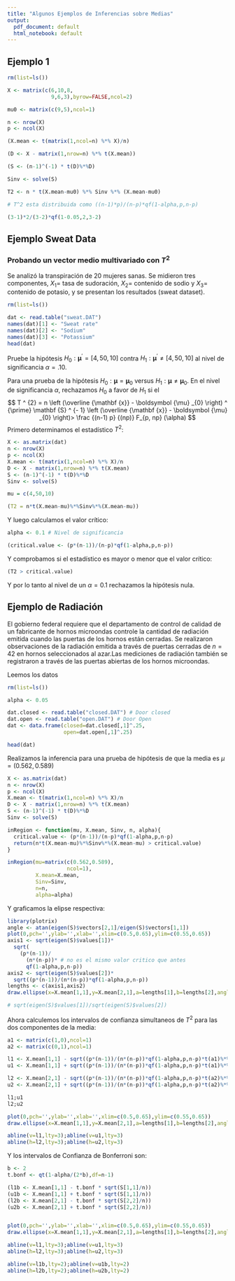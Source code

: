 ---
title: "Algunos Ejemplos de Inferencias sobre Medias"
output:
  pdf_document: default
  html_notebook: default
---

## Ejemplo 1

```{r}
rm(list=ls())

X <- matrix(c(6,10,8,
              9,6,3),byrow=FALSE,ncol=2)

mu0 <- matrix(c(9,5),ncol=1)

n <- nrow(X)
p <- ncol(X)

(X.mean <- t(matrix(1,ncol=n) %*% X)/n)

(D <- X - matrix(1,nrow=n) %*% t(X.mean))

(S <- (n-1)^(-1) * t(D)%*%D)

Sinv <- solve(S)

T2 <- n * t(X.mean-mu0) %*% Sinv %*% (X.mean-mu0)

# T^2 esta distribuida como ((n-1)*p)/(n-p)*qf(1-alpha,p,n-p)

(3-1)*2/(3-2)*qf(1-0.05,2,3-2)
```



## Ejemplo Sweat Data
### Probando un vector medio multivariado con $T^{2}$
Se analizó la transpiración de 20 mujeres sanas. Se midieron tres componentes, $X_{1} =$ tasa de sudoración, $X_{2}=$ contenido de sodio y $X_{3} =$ contenido de potasio, y se presentan los resultados (sweat dataset). 
```{r}

rm(list=ls())

dat <- read.table("sweat.DAT")
names(dat)[1] <- "Sweat rate"
names(dat)[2] <- "Sodium"
names(dat)[3] <- "Potassium"
head(dat)
```


Pruebe la hipótesis $H_{0}: \boldsymbol {\mu} ^ {\prime} = [4,50,10]$ contra $H_{1}: \boldsymbol {\mu} ^ {\prime} \neq [4,50,10]$ al nivel de
significancia $\alpha = .10$.


Para una prueba de la hipótesis $H_{0}: \boldsymbol {\mu} = \boldsymbol {\mu} _{0}$ versus $H_{1}: \boldsymbol { \mu} \neq \boldsymbol {\mu} _{0}.$ En el nivel de significancia $\alpha$, rechazamos $H_{0}$ a favor de $H_{1}$ si el
$$
T ^ {2} = n \left (\overline {\mathbf {x}} - \boldsymbol {\mu} _{0} \right) ^ {\prime} \mathbf {S} ^ {- 1} \left (\overline {\mathbf {x}} - \boldsymbol {\mu} _{0} \right)> \frac {(n-1) p} {(np)} F_{p, np} (\alpha)
$$
Primero determinamos el estadístico $T^2$:
```{r}

X <- as.matrix(dat)
n <- nrow(X)
p <- ncol(X)
X.mean <- t(matrix(1,ncol=n) %*% X)/n
D <- X - matrix(1,nrow=n) %*% t(X.mean)
S <- (n-1)^(-1) * t(D)%*%D
Sinv <- solve(S)

mu = c(4,50,10)

(T2 = n*t(X.mean-mu)%*%Sinv%*%(X.mean-mu))
```

Y luego calculamos el valor crítico:
```{r}
alpha <- 0.1 # Nivel de significancia

(critical.value <- (p*(n-1))/(n-p)*qf(1-alpha,p,n-p))

```
Y comprobamos si el estadístico es mayor o menor que el valor crítico:

```{r}
(T2 > critical.value)

```

Y por lo tanto al nivel de un $\alpha=0.1$ rechazamos la hipótesis nula.

## Ejemplo de Radiación

El gobierno federal requiere que el departamento de control de calidad de un fabricante de hornos microondas controle la cantidad de radiación emitida cuando las puertas de los hornos están cerradas. Se realizaron observaciones de la radiación emitida a través de puertas cerradas de $n = 42$ en hornos seleccionados al azar.Las mediciones de radiación también se registraron a través de las puertas abiertas de los hornos microondas.

Leemos los datos
```{r}
rm(list=ls())

alpha <- 0.05

dat.closed <- read.table("closed.DAT") # Door closed
dat.open <- read.table("open.DAT") # Door Open
dat <- data.frame(closed=dat.closed[,1]^.25, 
                  open=dat.open[,1]^.25)

head(dat)

```

Realizamos la inferencia para una prueba de hipótesis de que la media es $\mu=(0.562,0.589)$
```{r}
X <- as.matrix(dat)
n <- nrow(X)
p <- ncol(X)
X.mean <- t(matrix(1,ncol=n) %*% X)/n
D <- X - matrix(1,nrow=n) %*% t(X.mean)
S <- (n-1)^(-1) * t(D)%*%D
Sinv <- solve(S)

inRegion <- function(mu, X.mean, Sinv, n, alpha){
  critical.value <- (p*(n-1))/(n-p)*qf(1-alpha,p,n-p)
  return(n*t(X.mean-mu)%*%Sinv%*%(X.mean-mu) > critical.value)
}

inRegion(mu=matrix(c(0.562,0.589),
                   ncol=1),
         X.mean=X.mean,
         Sinv=Sinv,
         n=n,
         alpha=alpha)

```

Y graficamos la elipse respectiva:

```{r}
library(plotrix)
angle <- atan(eigen(S)$vectors[2,1]/eigen(S)$vectors[1,1]) 
plot(0,pch='',ylab='',xlab='',xlim=c(0.5,0.65),ylim=c(0.55,0.65))
axis1 <- sqrt(eigen(S)$values[1])*
  sqrt(
    (p*(n-1))/
      (n*(n-p))* # no es el mismo valor critico que antes 
      qf(1-alpha,p,n-p)) 
axis2 <- sqrt(eigen(S)$values[2])*
  sqrt((p*(n-1))/(n*(n-p))*qf(1-alpha,p,n-p))
lengths <- c(axis1,axis2)
draw.ellipse(x=X.mean[1,1],y=X.mean[2,1],a=lengths[1],b=lengths[2],angle=angle,deg=FALSE)

# sqrt(eigen(S)$values[1])/sqrt(eigen(S)$values[2])
```

Ahora calculemos los intervalos de confianza simultaneos de $T^2$ para las dos componentes de la media:
```{r}
a1 <- matrix(c(1,0),ncol=1)
a2 <- matrix(c(0,1),ncol=1)

l1 <- X.mean[1,1] - sqrt((p*(n-1))/(n*(n-p))*qf(1-alpha,p,n-p)*t(a1)%*%S%*%a1)
u1 <- X.mean[1,1] + sqrt((p*(n-1))/(n*(n-p))*qf(1-alpha,p,n-p)*t(a1)%*%S%*%a1)

l2 <- X.mean[2,1] - sqrt((p*(n-1))/(n*(n-p))*qf(1-alpha,p,n-p)*t(a2)%*%S%*%a2)
u2 <- X.mean[2,1] + sqrt((p*(n-1))/(n*(n-p))*qf(1-alpha,p,n-p)*t(a2)%*%S%*%a2)

l1;u1
l2;u2

plot(0,pch='',ylab='',xlab='',xlim=c(0.5,0.65),ylim=c(0.55,0.65))
draw.ellipse(x=X.mean[1,1],y=X.mean[2,1],a=lengths[1],b=lengths[2],angle=angle,deg=FALSE)

abline(v=l1,lty=3);abline(v=u1,lty=3)
abline(h=l2,lty=3);abline(h=u2,lty=3)
```
Y los intervalos de Confianza de Bonferroni son:

```{r}
b <- 2
t.bonf <- qt(1-alpha/(2*b),df=n-1)

(l1b <- X.mean[1,1] - t.bonf * sqrt(S[1,1]/n))
(u1b <- X.mean[1,1] + t.bonf * sqrt(S[1,1]/n))
(l2b <- X.mean[2,1] - t.bonf * sqrt(S[2,2]/n))
(u2b <- X.mean[2,1] + t.bonf * sqrt(S[2,2]/n))


plot(0,pch='',ylab='',xlab='',xlim=c(0.5,0.65),ylim=c(0.55,0.65))
draw.ellipse(x=X.mean[1,1],y=X.mean[2,1],a=lengths[1],b=lengths[2],angle=angle,deg=FALSE)

abline(v=l1,lty=3);abline(v=u1,lty=3)
abline(h=l2,lty=3);abline(h=u2,lty=3)

abline(v=l1b,lty=2);abline(v=u1b,lty=2)
abline(h=l2b,lty=2);abline(h=u2b,lty=2)

```


